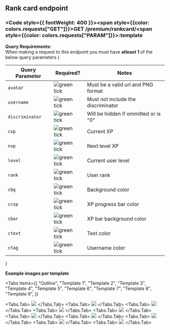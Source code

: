 
## Rank card endpoint

### <Code style={{ fontWeight: 400 }}><span style={{color: colors.requests["GET"]}}>GET</span> /premium/rankcard/<span style={{color: colors.requests["PARAM"]}}>:template</span></Code>

**Query Requirements:**<br/>
When making a request to this endpoint you must have **atleast 1** of the below query parameters
{

<table className="queryParamTable">
  <thead>
    <tr>
      <th>Query Parameter</th>
      <th>Required?</th>
      <th>Notes</th>
    </tr>
  </thead>
  <tbody>
    <tr>
      <td>
        <Code>avatar</Code>
      </td>
      <td>
        <Image
          loading="lazy"
          style={{ margin: "auto" }}
          src={greenTickIcon}
          alt="green tick"
          width={16}
          height={16}
          quality="100"
        />
      </td>
      <td>Must be a valid url and PNG format</td>
    </tr>
    <tr>
      <td>
        <Code>username</Code>
      </td>
      <td>
        <Image
          loading="lazy"
          style={{ margin: "auto" }}
          src={greenTickIcon}
          alt="green tick"
          width={16}
          height={16}
          quality="100"
        />
      </td>
      <td>Must not include the discriminator</td>
    </tr>
        <tr>
      <td>
        <Code>discriminator</Code>
      </td>
      <td>
        <Image
          loading="lazy"
          style={{ margin: "auto" }}
          src={redCrossIcon}
          alt="green tick"
          width={16}
          height={16}
          quality="100"
        />
      </td>
      <td>Will be hidden if ommitted or is "0"</td>
    </tr>
    <tr>
      <td>
        <Code>cxp</Code>
      </td>
      <td>
        <Image
          loading="lazy"
          style={{ margin: "auto" }}
          src={greenTickIcon}
          alt="green tick"
          width={16}
          height={16}
          quality="100"
        />
      </td>
      <td>Current XP</td>
    </tr>
    <tr>
      <td>
        <Code>nxp</Code>
      </td>
      <td>
        <Image
          loading="lazy"
          style={{ margin: "auto" }}
          src={greenTickIcon}
          alt="green tick"
          width={16}
          height={16}
          quality="100"
        />
      </td>
      <td>Next level XP</td>
    </tr>
    <tr>
      <td>
        <Code>level</Code>
      </td>
      <td>
        <Image
          loading="lazy"
          style={{ margin: "auto" }}
          src={greenTickIcon}
          alt="green tick"
          width={16}
          height={16}
          quality="100"
        />
      </td>
      <td>Current user level</td>
    </tr>
    <tr>
      <td>
        <Code>rank</Code>
      </td>
      <td>
        <Image
          loading="lazy"
          style={{ margin: "auto" }}
          src={greenTickIcon}
          alt="green tick"
          width={16}
          height={16}
          quality="100"
        />
      </td>
      <td>User rank</td>
    </tr>
    <tr>
      <td>
        <Code>cbg</Code>
      </td>
      <td>
        <Image
          loading="lazy"
          style={{ margin: "auto" }}
          src={redCrossIcon}
          alt="green tick"
          width={16}
          height={16}
          quality="100"
        />
      </td>
      <td>Background color</td>
    </tr>
    <tr>
      <td>
        <Code>ccxp</Code>
      </td>
      <td>
        <Image
          loading="lazy"
          style={{ margin: "auto" }}
          src={redCrossIcon}
          alt="green tick"
          width={16}
          height={16}
          quality="100"
        />
      </td>
      <td>XP progress bar color</td>
    </tr>
    <tr>
      <td>
        <Code>cbar</Code>
      </td>
      <td>
        <Image
          loading="lazy"
          style={{ margin: "auto" }}
          src={redCrossIcon}
          alt="green tick"
          width={16}
          height={16}
          quality="100"
        />
      </td>
      <td>XP bar background color</td>
    </tr>
    <tr>
      <td>
        <Code>ctext</Code>
      </td>
      <td>
        <Image
          loading="lazy"
          style={{ margin: "auto" }}
          src={redCrossIcon}
          alt="green tick"
          width={16}
          height={16}
          quality="100"
        />
      </td>
      <td>Text color</td>
    </tr>
        <tr>
      <td>
        <Code>ctag</Code>
      </td>
      <td>
        <Image
          loading="lazy"
          style={{ margin: "auto" }}
          src={redCrossIcon}
          alt="green tick"
          width={16}
          height={16}
          quality="100"
        />
      </td>
      <td>Username color</td>
    </tr>
  </tbody>
</table>
}

**Example images per template**

<Tabs
  items={[
    "Outline",
    "Template 1",
    "Template 2",
    "Template 3",
    "Template 4",
    "Template 5",
    "Template 6",
    "Template 7",
    "Template 8",
    "Template 9",
  ]}
>
  <Tabs.Tab>
    <Image
      src="/images/canvas/Rank-Card/outline.png"
      loading="lazy"
      width={797}
      height={331}
    />
  </Tabs.Tab>
  <Tabs.Tab>
    <Image
      src="/images/canvas/Rank-Card/template-1.png"
      loading="lazy"
      width={900}
      height={300}
    />
  </Tabs.Tab>
  <Tabs.Tab>
    <Image
      src="/images/canvas/Rank-Card/template-2.png"
      loading="lazy"
      width={900}
      height={300}
    />
  </Tabs.Tab>
  <Tabs.Tab>
    <Image
      src="/images/canvas/Rank-Card/template-3.png"
      loading="lazy"
      width={900}
      height={300}
    />
  </Tabs.Tab>
  <Tabs.Tab>
    <Image
      src="/images/canvas/Rank-Card/template-4.png"
      loading="lazy"
      width={900}
      height={300}
    />
  </Tabs.Tab>
  <Tabs.Tab>
    <Image
      src="/images/canvas/Rank-Card/template-5.png"
      loading="lazy"
      width={900}
      height={300}
    />
  </Tabs.Tab>
  <Tabs.Tab>
    <Image
      src="/images/canvas/Rank-Card/template-6.png"
      loading="lazy"
      width={900}
      height={300}
    />
  </Tabs.Tab>
  <Tabs.Tab>
    <Image
      src="/images/canvas/Rank-Card/template-7.png"
      loading="lazy"
      width={900}
      height={300}
    />
  </Tabs.Tab>
  <Tabs.Tab>
    <Image
      src="/images/canvas/Rank-Card/template-8.png"
      loading="lazy"
      width={900}
      height={300}
    />
  </Tabs.Tab>
  <Tabs.Tab>
    <Image
      src="/images/canvas/Rank-Card/template-9.png"
      loading="lazy"
      width={900}
      height={300}
    />
  </Tabs.Tab>
</Tabs>
